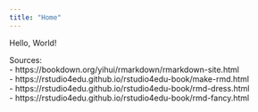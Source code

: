 ```yaml
---
title: "Home"
---
```


Hello, World!


Sources:  
- https://bookdown.org/yihui/rmarkdown/rmarkdown-site.html  
- https://rstudio4edu.github.io/rstudio4edu-book/make-rmd.html  
- https://rstudio4edu.github.io/rstudio4edu-book/rmd-dress.html  
- https://rstudio4edu.github.io/rstudio4edu-book/rmd-fancy.html  
